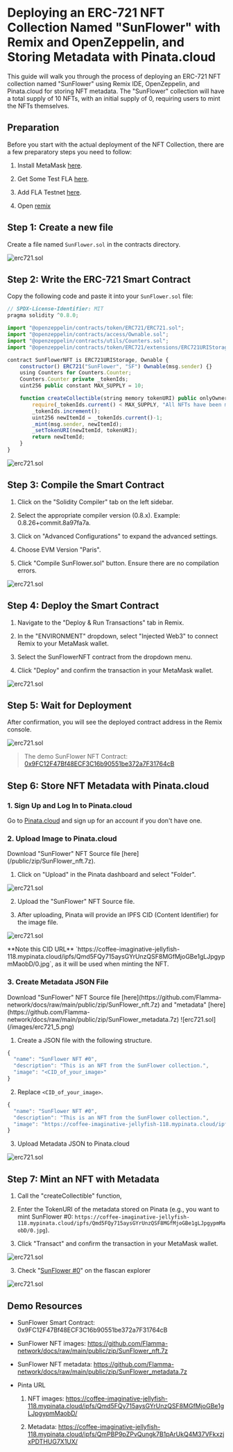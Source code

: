 
# Deploying an ERC-721 NFT Collection Named "SunFlower" with Remix and OpenZeppelin, and Storing Metadata with Pinata.cloud

This guide will walk you through the process of deploying an ERC-721 NFT collection named "SunFlower" using Remix IDE, OpenZeppelin, and Pinata.cloud for storing NFT metadata. The "SunFlower" collection will have a total supply of 10 NFTs, with an initial supply of 0, requiring users to mint the NFTs themselves.

## Preparation

Before you start with the actual deployment of the NFT Collection, there are a few preparatory steps you need to follow:

1. Install MetaMask [here](https://metamask.io/).

2. Get Some Test FLA [here](https://flafaucet.dev/).

3. Add FLA Testnet [here](/pages/networks/rpc.mdx).

4. Open [remix](https://remix.ethereum.org/)

## Step 1: Create a new file

Create a file named `SunFlower.sol` in the contracts directory.

![erc721.sol](/images/erc721_0.png)

## Step 2: Write the ERC-721 Smart Contract

Copy the following code and paste it into your `SunFlower.sol` file:

``` js copy
// SPDX-License-Identifier: MIT
pragma solidity ^0.8.0;

import "@openzeppelin/contracts/token/ERC721/ERC721.sol";
import "@openzeppelin/contracts/access/Ownable.sol";
import "@openzeppelin/contracts/utils/Counters.sol";
import "@openzeppelin/contracts/token/ERC721/extensions/ERC721URIStorage.sol";

contract SunFlowerNFT is ERC721URIStorage, Ownable {
    constructor() ERC721("SunFlower", "SF") Ownable(msg.sender) {}
    using Counters for Counters.Counter;
    Counters.Counter private _tokenIds;
    uint256 public constant MAX_SUPPLY = 10;

    function createCollectible(string memory tokenURI) public onlyOwner returns (uint256) {
        require(_tokenIds.current() < MAX_SUPPLY, "All NFTs have been minted");
        _tokenIds.increment();
        uint256 newItemId = _tokenIds.current()-1;
        _mint(msg.sender, newItemId);
        _setTokenURI(newItemId, tokenURI);
        return newItemId;
    }
}
```

![erc721.sol](/images/erc721_1.png)

## Step 3: Compile the Smart Contract

1. Click on the "Solidity Compiler" tab on the left sidebar.

2. Select the appropriate compiler version (0.8.x). Example: 0.8.26+commit.8a97fa7a.

3. Click on "Advanced Configurations" to expand the advanced settings.

4. Choose EVM Version "Paris".

5. Click "Compile SunFlower.sol" button. Ensure there are no compilation errors.

![erc721.sol](/images/erc721_2.png)

## Step 4: Deploy the Smart Contract

1. Navigate to the "Deploy & Run Transactions" tab in Remix.

2. In the "ENVIRONMENT" dropdown, select "Injected Web3" to connect Remix to your MetaMask wallet.

3. Select the SunFlowerNFT contract from the dropdown menu.

4. Click "Deploy" and confirm the transaction in your MetaMask wallet.

![erc721.sol](/images/erc721_3.png)

## Step 5: Wait for Deployment

After confirmation, you will see the deployed contract address in the Remix console.

![erc721.sol](/images/erc721_4.png)

> The demo SunFlower NFT Contract: [0x9FC12F47Bf48ECF3C16b90551be372a7F31764cB](https://testnet.flascan.net/address/0x9FC12F47Bf48ECF3C16b90551be372a7F31764cB)

## Step 6: Store NFT Metadata with Pinata.cloud

### 1. Sign Up and Log In to Pinata.cloud

Go to [Pinata.cloud](https://www.pinata.cloud/) and sign up for an account if you don't have one.

### 2. Upload Image to Pinata.cloud

<Callout type="info" emoji="ℹ️">
    Download "SunFlower" NFT Source file [here](/public/zip/SunFlower_nft.7z).
</Callout>

1. Click on "Upload" in the Pinata dashboard and select "Folder".

![erc721.sol](/images/erc721_8.png)

2. Upload the "SunFlower" NFT Source file.

3. After uploading, Pinata will provide an IPFS CID (Content Identifier) for the image file.

![erc721.sol](/images/erc721_6.png)

<Callout emoji="👾">
  **Note this CID URL** `https://coffee-imaginative-jellyfish-118.mypinata.cloud/ipfs/Qmd5FQy715aysGYrUnzQSF8MGfMjoGBe1gLJpgypmMaobD/0.jpg`, as it will be used when minting the NFT.
</Callout>

### 3. Create Metadata JSON File

<Callout type="info" emoji="ℹ️">
    Download "SunFlower" NFT Source file [here](https://github.com/Flamma-network/docs/raw/main/public/zip/SunFlower_nft.7z) and "metadata" [here](https://github.com/Flamma-network/docs/raw/main/public/zip/SunFlower_metadata.7z)
       ![erc721.sol](/images/erc721_5.png)
</Callout>

1. Create a JSON file with the following structure.

``` js copy
{
  "name": "SunFlower NFT #0",
  "description": "This is an NFT from the SunFlower collection.",
  "image": "<CID_of_your_image>"
}
```

2. Replace `<CID_of_your_image>`.

``` js copy
{
  "name": "SunFlower NFT #0",
  "description": "This is an NFT from the SunFlower collection.",
  "image": "https://coffee-imaginative-jellyfish-118.mypinata.cloud/ipfs/Qmd5FQy715aysGYrUnzQSF8MGfMjoGBe1gLJpgypmMaobD/0.jpg"
}
```

3. Upload Metadata JSON to Pinata.cloud

![erc721.sol](/images/erc721_7.png)

## Step 7: Mint an NFT with Metadata

1. Call the "createCollectible" function, 

2. Enter the TokenURI of the metadata stored on Pinata (e.g., you want to mint SunFlower #0: `https://coffee-imaginative-jellyfish-118.mypinata.cloud/ipfs/Qmd5FQy715aysGYrUnzQSF8MGfMjoGBe1gLJpgypmMaobD/0.jpg`).

3. Click "Transact" and confirm the transaction in your MetaMask wallet.

![erc721.sol](/images/erc721_9.png)

3. Check "[SunFlower #0](https://testnet.flascan.net/token/0x9FC12F47Bf48ECF3C16b90551be372a7F31764cB/instance/0?tab=token_transfers)" on the flascan explorer

![erc721.sol](/images/erc721_10.png)

## Demo Resources

- SunFlower Smart Contract: 0x9FC12F47Bf48ECF3C16b90551be372a7F31764cB

- SunFlower NFT images: https://github.com/Flamma-network/docs/raw/main/public/zip/SunFlower_nft.7z
 
 
- SunFlower NFT metadata: https://github.com/Flamma-network/docs/raw/main/public/zip/SunFlower_metadata.7z

- Pinta URL

    1. NFT images: https://coffee-imaginative-jellyfish-118.mypinata.cloud/ipfs/Qmd5FQy715aysGYrUnzQSF8MGfMjoGBe1gLJpgypmMaobD/

    2. Metadata: https://coffee-imaginative-jellyfish-118.mypinata.cloud/ipfs/QmPBP9pZPvQungk7B1pArUkQ4M37VFkxzjxPDTHUG7X1UX/









